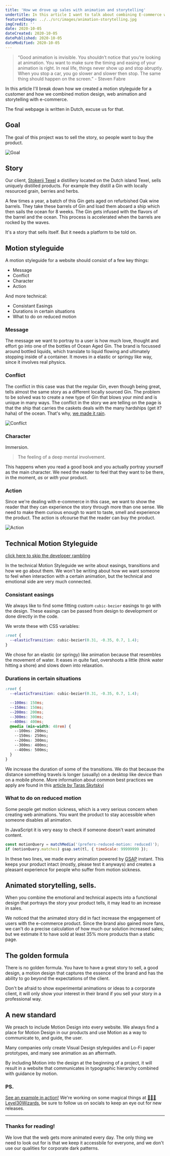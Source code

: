 ```yaml
---
title: 'How we drove up sales with animation and storytelling'
undertitle: In this article I want to talk about combining E-commerce with web animation and storytelling.
featuredImage: ../../src/images/animation-storytelling.jpg
imgCredit: ''
date: 2020-10-05
dateCreated: 2020-10-05
datePublished: 2020-10-05
dateModified: 2020-10-05
---
```



<ToC mdx={props.mdx} slugger={props.slugger} />

> “Good animation is invisible. You shouldn’t notice that you’re looking at animation. You want to make sure the timing and easing of your animation is right. In real life, things never show up and stop abruptly. When you stop a car, you go slower and slower then stop. The same thing should happen on the screen.” - Steven Fabre

In this article I'll break down how we created a motion styleguide for a customer and how we combined motion design, web animation and storytelling with e-commerce.

The final webpage is written in Dutch, excuse us for that.

## Goal

The goal of this project was to sell the story, so people want to buy the product.

![Goal](../../src/images/animation-storytelling-goal.jpg)

## Story

Our client, [Stokerij Texel](https://stokerijtexel.nl/dranken/ocean-aged-tx-gin) a distillery located on the Dutch island Texel, sells uniquely distilled products.
For example they distill a Gin with locally resourced grain, berries and herbs.

A few times a year, a batch of this Gin gets aged on refurbished Oak wine barrels. They take these barrels of Gin and load them aboard a ship which then sails the ocean for 8 weeks.
The Gin gets infused with the flavors of the barrel and the ocean. This process is accelerated when the barrels are rocked by the waves.

It's a story that sells itself. But it needs a platform to be told on.

## Motion styleguide

A motion styleguide for a website should consist of a few key things:

- Message
- Conflict
- Character
- Action

And more technical:

- Consistant Easings
- Durations in certain situations
- What to do on reduced motion

### Message

The message we want to portray to a user is how much love, thought and effort go into one of the bottles of Ocean Aged Gin.
The brand is focussed around bottled liquids, which translate to liquid flowing and ultimately stopping inside of a container. It moves in a elastic or springy like way, since it involves real physics.

### Conflict

The conflict in this case was that the regular Gin, even though being great, tells almost the same story as a different locally sourced Gin.
The problem to be solved was to create a new type of Gin that blows your mind and is unique in many ways.
The conflict in the story we are telling on the page is that the ship that carries the caskets deals with the many hardships (get it? haha) of the ocean. That's why, [we made it rain](https://stokerijtexel.nl/dranken/ocean-aged-tx-gin).

![Conflict](../../src/images/animation-storytelling-conflict.jpg)

### Character

Immersion.

> The feeling of a deep mental involvement.

This happens when you read a good book and you actually portray yourself as the main character.
We need the reader to feel that they want to be there, in the moment, _as_ or _with_ your product.

### Action

Since we're dealing with e-commerce in this case, we want to show the reader that they can experience the story through more than one sense.
We need to make them curious enough to want to taste, smell and experience the product.
The action is ofcourse that the reader can buy the product.

![Action](../../src/images/animation-storytelling-action.jpg)

## Technical Motion Styleguide

[click here to skip the developer rambling](/#animated-storytelling-sells)

In the technical Motion Styleguide we write about easings, transitions and how we go about them.
We won't be writing about how we want someone to feel when interaction with a certain animation, but the technical and emotional side are very much connected.

### Consistant easings

We always like to find some fitting custom `cubic-bezier` easings to go with the design.
These easings can be passed from design to development or done directly in the code.

We wrote these with CSS variables:

```css
:root {
  --elasticTransition: cubic-bezier(0.31, -0.35, 0.7, 1.4);
}
```

We chose for an elastic (or springy) like animation because that resembles the movement of water. It eases in quite fast, overshoots a little (think water hitting a shore) and slows down into relaxation.

### Durations in certain situations

```css
:root {
  --elasticTransition: cubic-bezier(0.31, -0.35, 0.7, 1.4);

  --100ms: 150ms;
  --150ms: 150ms;
  --200ms: 200ms;
  --300ms: 300ms;
  --400ms: 400ms;
  @media (min-width: 48rem) {
    --100ms: 200ms;
    --150ms: 250ms;
    --200ms: 300ms;
    --300ms: 400ms;
    --400ms: 500ms;
  }
}
```

We increase the duration of some of the transitions. We do that because the distance something travels is longer (usually) on a desktop like device than on a mobile phone.
More information about common best practices we apply are found in this [article by Taras Skytskyi](https://uxdesign.cc/the-ultimate-guide-to-proper-use-of-animation-in-ux-10bd98614fa9)

### What to do on reduced motion

Some people get motion sickness, which is a very serious concern when creating web animations.
You want the product to stay accessible when someone disables all animation.

In JavaScript it is very easy to check if someone doesn't want animated content.

```js
const motionQuery = matchMedia('(prefers-reduced-motion: reduced)');
if (motionQuery.matches) gsap.set(tl, { timeScale: 99999999 });
```

In these two lines, we made every animation powered by [GSAP](https://greensock.com?ref=68708) instant.
This keeps your product intact (mostly, please test it anyways) and creates a pleasant experience for people who suffer from motion sickness.

## Animated storytelling, sells.

When you combine the emotional and technical aspects into a functional design that portrays the story your product tells, it may lead to an increase in sales.

We noticed that the animated story did in fact increase the engagement of users with the e-commerce product.
Since the brand also gained more fans, we can't do a precise calculation of how much our solution increased sales; but we estimate it to have sold at least 35% more products than a static page.

## The golden formula

There is no golden formula. You have to have a great story to sell, a good design, a motion design that captures the essence of the brand and has the ability to go beyond the expectations of the client.

Don't be afraid to show experimental animations or ideas to a corporate client, it will only show your interest in their brand if you sell your story in a professional way.

## A new standard

We preach to include Motion Design into every website. We always find a place for Motion Design in our products and use Motion as a way to communicate to, and guide, the user.

Many companies only create Visual Design styleguides and Lo-Fi paper prototypes, and many see animation as an aftermath.

By including Motion into the design at the beginning of a project, it will result in a website that communicates in typographic hierarchy combined with guidance by motion.

### PS.

[See an example in action!](https://stokerijtexel.nl/dranken/ocean-aged-tx-gin)
We're working on some magical things at [🧙🏼‍♂️ Level30Wizards](https://level30wizards.com/), be sure to follow us on socials to keep an eye out for new releases.

---

### Thanks for reading!

We love that the web gets more animated every day. The only thing we need to look out for is that we keep it accessbile for everyone, and we don't use our qualities for corporate dark patterns.
